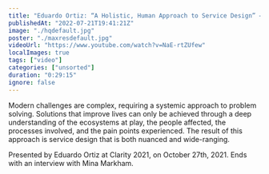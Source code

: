 ```yaml
---
title: "Eduardo Ortiz: “A Holistic, Human Approach to Service Design” — Clarity 2021"
publishedAt: "2022-07-21T19:41:21Z"
image: "./hqdefault.jpg"
poster: "./maxresdefault.jpg"
videoUrl: "https://www.youtube.com/watch?v=NaE-rtZUfew"
localImages: true
tags: ["video"]
categories: ["unsorted"]
duration: "0:29:15"
ignore: false
---
```

Modern challenges are complex, requiring a systemic approach to problem solving. Solutions that improve lives can only be achieved through a deep understanding of the ecosystems at play, the people affected, the processes involved, and the pain points experienced. The result of this approach is service design that is both nuanced and wide-ranging.

Presented by Eduardo Ortiz at Clarity 2021, on October 27th, 2021. Ends with an interview with Mina Markham.
